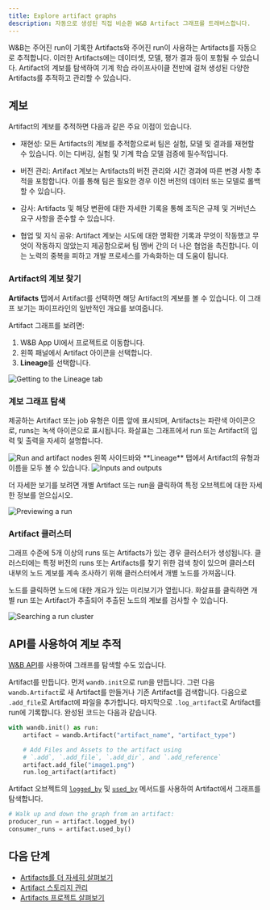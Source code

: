 ```yaml
---
title: Explore artifact graphs
description: 자동으로 생성된 직접 비순환 W&B Artifact 그래프를 트래버스합니다.
---
```


W&B는 주어진 run이 기록한 Artifacts와 주어진 run이 사용하는 Artifacts를 자동으로 추적합니다. 이러한 Artifacts에는 데이터셋, 모델, 평가 결과 등이 포함될 수 있습니다. Artifact의 계보를 탐색하여 기계 학습 라이프사이클 전반에 걸쳐 생성된 다양한 Artifacts를 추적하고 관리할 수 있습니다.

## 계보
Artifact의 계보를 추적하면 다음과 같은 주요 이점이 있습니다.

- 재현성: 모든 Artifacts의 계보를 추적함으로써 팀은 실험, 모델 및 결과를 재현할 수 있습니다. 이는 디버깅, 실험 및 기계 학습 모델 검증에 필수적입니다.

- 버전 관리: Artifact 계보는 Artifacts의 버전 관리와 시간 경과에 따른 변경 사항 추적을 포함합니다. 이를 통해 팀은 필요한 경우 이전 버전의 데이터 또는 모델로 롤백할 수 있습니다.

- 감사: Artifacts 및 해당 변환에 대한 자세한 기록을 통해 조직은 규제 및 거버넌스 요구 사항을 준수할 수 있습니다.

- 협업 및 지식 공유: Artifact 계보는 시도에 대한 명확한 기록과 무엇이 작동했고 무엇이 작동하지 않았는지 제공함으로써 팀 멤버 간의 더 나은 협업을 촉진합니다. 이는 노력의 중복을 피하고 개발 프로세스를 가속화하는 데 도움이 됩니다.

### Artifact의 계보 찾기
**Artifacts** 탭에서 Artifact를 선택하면 해당 Artifact의 계보를 볼 수 있습니다. 이 그래프 보기는 파이프라인의 일반적인 개요를 보여줍니다.

Artifact 그래프를 보려면:

1. W&B App UI에서 프로젝트로 이동합니다.
2. 왼쪽 패널에서 Artifact 아이콘을 선택합니다.
3. **Lineage**를 선택합니다.

<Frame>
    <img src="/images/artifacts/lineage1.gif" alt="Getting to the Lineage tab"  />
</Frame>

### 계보 그래프 탐색

제공하는 Artifact 또는 job 유형은 이름 앞에 표시되며, Artifacts는 파란색 아이콘으로, runs는 녹색 아이콘으로 표시됩니다. 화살표는 그래프에서 run 또는 Artifact의 입력 및 출력을 자세히 설명합니다.

<Frame>
    <img src="/images/artifacts/lineage2.png" alt="Run and artifact nodes"  />
</Frame>

<Note>
왼쪽 사이드바와 **Lineage** 탭에서 Artifact의 유형과 이름을 모두 볼 수 있습니다.
</Note>

<Frame>
    <img src="/images/artifacts/lineage2a.gif" alt="Inputs and outputs"  />
</Frame>

더 자세한 보기를 보려면 개별 Artifact 또는 run을 클릭하여 특정 오브젝트에 대한 자세한 정보를 얻으십시오.

<Frame>
    <img src="/images/artifacts/lineage3a.gif" alt="Previewing a run"  />
</Frame>

### Artifact 클러스터

그래프 수준에 5개 이상의 runs 또는 Artifacts가 있는 경우 클러스터가 생성됩니다. 클러스터에는 특정 버전의 runs 또는 Artifacts를 찾기 위한 검색 창이 있으며 클러스터 내부의 노드 계보를 계속 조사하기 위해 클러스터에서 개별 노드를 가져옵니다.

노드를 클릭하면 노드에 대한 개요가 있는 미리보기가 열립니다. 화살표를 클릭하면 개별 run 또는 Artifact가 추출되어 추출된 노드의 계보를 검사할 수 있습니다.

<Frame>
    <img src="/images/artifacts/lineage3b.gif" alt="Searching a run cluster"  />
</Frame>

## API를 사용하여 계보 추적
[W&B API](/ko/models/ref/python/public-api/api)를 사용하여 그래프를 탐색할 수도 있습니다.

Artifact를 만듭니다. 먼저 `wandb.init`으로 run을 만듭니다. 그런 다음 `wandb.Artifact`로 새 Artifact를 만들거나 기존 Artifact를 검색합니다. 다음으로 `.add_file`로 Artifact에 파일을 추가합니다. 마지막으로 `.log_artifact`로 Artifact를 run에 기록합니다. 완성된 코드는 다음과 같습니다.

```python
with wandb.init() as run:
    artifact = wandb.Artifact("artifact_name", "artifact_type")

    # Add Files and Assets to the artifact using
    # `.add`, `.add_file`, `.add_dir`, and `.add_reference`
    artifact.add_file("image1.png")
    run.log_artifact(artifact)
```

Artifact 오브젝트의 [`logged_by`](/ko/models/ref/python/artifact#logged_by) 및 [`used_by`](/ko/models/ref/python/artifact#used_by) 메서드를 사용하여 Artifact에서 그래프를 탐색합니다.

```python
# Walk up and down the graph from an artifact:
producer_run = artifact.logged_by()
consumer_runs = artifact.used_by()
```
## 다음 단계
- [Artifacts를 더 자세히 살펴보기](/ko/models/artifacts/artifacts-walkthrough/)
- [Artifact 스토리지 관리](/ko/models/artifacts/delete-artifacts/)
- [Artifacts 프로젝트 살펴보기](https://wandb.ai/wandb-smle/artifact_workflow/artifacts/raw_dataset/raw_data/v0/lineage)

